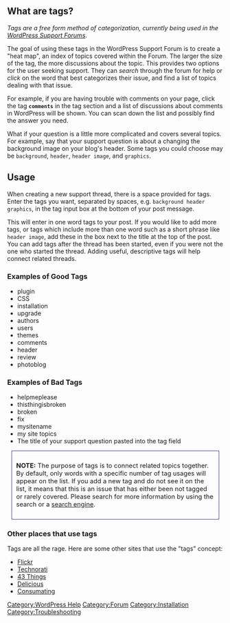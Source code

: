 == What are tags? ==

''Tags are a free form method of categorization, currently being used in the [http://wordpress.org/support/ WordPress Support Forums]''.

The goal of using these tags in the WordPress Support Forum is to create a "heat map", an index of topics covered within the Forum. The larger the size of the tag, the more discussions about the topic.  This provides two options for the user seeking support.  They can ''search'' through the forum for help or ''click'' on the word that best categorizes their issue, and find a list of topics dealing with that issue.  

For example, if you are having trouble with comments on your page, click the tag '''<tt>comments</tt>''' in the tag section and a list of discussions about comments in WordPress will be shown.  You can scan down the list and possibly find the answer you need.

What if your question is a little more complicated and covers several topics.  For example, say that your support question is about a changing the background image on your blog's header.  Some tags you could choose may be <tt>background</tt>, <tt>header</tt>, <tt>header image</tt>, and <tt>graphics</tt>.

== Usage ==
When creating a new support thread, there is a space provided for tags.  Enter the tags you want, separated by spaces, e.g. <tt>background header graphics</tt>, in the tag input box at the bottom of your post message.

This will enter in one word tags to your post.  If you would like to add more tags, or tags which include more than one word such as a short phrase like <tt>header image</tt>, add these in the box next to the title at the top of the post.  You can add tags after the thread has been started, even if you were not the one who started the thread.  Adding useful, descriptive tags will help connect related threads.

===Examples of Good Tags===

* plugin
* CSS
* installation
* upgrade
* authors
* users
* themes
* comments
* header
* review
* photoblog

===Examples of Bad Tags===

* helpmeplease
* thisthingisbroken
* broken
* fix
* mysitename
* my site topics
* The title of your support question pasted into the tag field

<div style="border:solid 1px darkslateblue; margin:10px; padding:10px; font-size:105%">
'''NOTE:''' The purpose of tags is to connect related topics together.  By default, only words with a specific number of tag usages will appear on the list. If you add a new tag and do not see it on the list, it means that this is an issue that has either been not tagged or rarely covered.  Please search for more information by using the search or a [[Getting_More_Help|search engine]].
</div> 

=== Other places that use tags ===

Tags are all the rage.  Here are some other sites that use the "tags" concept:
* [http://flickr.com/ Flickr]
* [http://technorati.com/ Technorati]
* [http://43things.com/ 43 Things]
* [http://del.icio.us/ Delicious]
* [http://consumating.com/ Consumating]


[[Category:WordPress Help]]
[[Category:Forum]]
[[Category:Installation]]
[[Category:Troubleshooting]]